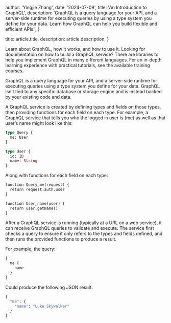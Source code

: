 
  author: 'Yingjie Zhang',
  date: '2024-07-09',
  title: 'An Introduction to GraphQL',
  description:
    'GraphQL is a query language for your API, and a server-side runtime for executing queries by using a type system you define for your data. Learn how GraphQL can help you build flexible and efficient APIs.',
}

  title: article.title,
  description: article.description,
}


Learn about GraphQL, how it works, and how to use it. Looking for documentation on how to build a GraphQL service? There are libraries to help you implement GraphQL in many different languages. For an in-depth learning experience with practical tutorials, see the available training courses.

GraphQL is a query language for your API, and a server-side runtime for executing queries using a type system you define for your data. GraphQL isn’t tied to any specific database or storage engine and is instead backed by your existing code and data.

A GraphQL service is created by defining types and fields on those types, then providing functions for each field on each type. For example, a GraphQL service that tells you who the logged in user is (me) as well as that user’s name might look like this:

```graphql
type Query {
  me: User
}
```

```graphql
type User {
  id: ID
  name: String
}
```

Along with functions for each field on each type:

```graphql
function Query_me(request) {
  return request.auth.user
}
```

```graphql
function User_name(user) {
  return user.getName()
}
```

After a GraphQL service is running (typically at a URL on a web service), it can receive GraphQL queries to validate and execute. The service first checks a query to ensure it only refers to the types and fields defined, and then runs the provided functions to produce a result.

For example, the query:

```graphql
{
  me {
    name
  }
}
```

Could produce the following JSON result:
```graphql
{
  "me": {
    "name": "Luke Skywalker"
  }
}
```
